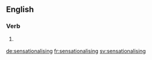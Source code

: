 ==English==

===Verb===
{{head|en|present participle}}

# {{lb|en|British}} {{present participle of|sensationalise|lang=en|nocat=1}}

[[de:sensationalising]]
[[fr:sensationalising]]
[[sv:sensationalising]]